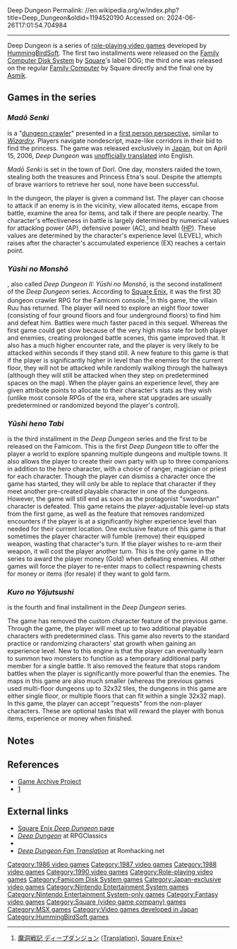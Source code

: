 Deep Dungeon
Permalink: //en.wikipedia.org/w/index.php?title=Deep_Dungeon&oldid=1194520190
Accessed on: 2024-06-26T17:01:54.704984



------
Deep Dungeon
{{about|the RPG videogame series|the Armenian monastery|Khor Virap}}
{{nihongo|'''''Deep Dungeon'''''|ディープダンジョン}} is a series of [[role-playing video game]]s developed by [[HummingBirdSoft]]. The first two installments were released on the [[Family Computer Disk System]] by [[Square (video game company)|Square]]'s label DOG; the third one was released on the regular [[Nintendo Entertainment System|Family Computer]] by Square directly and the final one by [[Asmik Ace Entertainment|Asmik]].

==Games in the series==
===''Madō Senki''===
{{Infobox video game
|title=Deep Dungeon: Madō Senki
| collapsible = yes
|image=Deep dungeon package edited2.png
|caption=<!--Boxart-->
|developer=[[HummingBirdSoft]]
|publisher=[[Square (video game company)|DOG]]
|designer=
|engine=
|released={{vgrelease|JP|December 19, 1986}}
|genre=[[Role-playing video game]]
|modes=[[Single player]]
|platforms=[[Family Computer Disk System|Disk System]], [[MSX]]
}}

{{nihongo|'''''Deep Dungeon: Madō Senki'''''|ディープダンジョン 魔洞戦記||lit. Deep Dungeon: Demon Cave War Chronicles}} is a "[[dungeon crawl]]er" presented in a [[first person (video games)|first person perspective]], similar to ''[[Wizardry]]''. Players navigate nondescript, maze-like corridors in their bid to find the princess. The game was released exclusively in [[Japan]], but on April 15, 2006, ''Deep Dungeon'' was [[Fan translation|unofficially translated]] into English.

''Madō Senki'' is set in the town of Dorl. One day, monsters raided the town, stealing both the treasures and Princess Etna's soul. Despite the attempts of brave warriors to retrieve her soul, none have been successful.

In the dungeon, the player is given a command list. The player can choose to attack if an enemy is in the vicinity, view allocated items, escape from battle, examine the area for items, and talk if there are people nearby. The character's effectiveness in battle is largely determined by numerical values for attacking power (AP), defensive power (AC), and health ([[hit points|HP]]). These values are determined by the character's experience level (LEVEL), which raises after the character's accumulated experience (EX) reaches a certain point.

===''Yūshi no Monshō''===
{{Infobox video game
|title=Yūshi no Monshō: Deep Dungeon
| collapsible = yes
|image=
|caption=
|developer=[[HummingBirdSoft]]
|publisher=[[Square (video game company)|DOG]] (Famicom Disk System), Scap Trust (MSX)
|designer=
|engine=
|released={{vgrelease|JP|May 30, 1987}}
|genre=[[Role-playing video game]]
|modes=[[Single player]]
|platforms=[[Family Computer Disk System|Disk System]], MSX (as Deep Dungeon II)
}}
{{nihongo|'''''Yūshi no Monshō: Deep Dungeon'''''|勇士の紋章 ディープダンジョン||lit. The Crest of the Hero: Deep Dungeon}}, also called ''Deep Dungeon II: Yūshi no Monshō'', is the second installment of the ''Deep Dungeon'' series. According to [[Square Enix]], it was the first 3D dungeon crawler RPG for the Famicom console.<ref>[http://www.square-enix.com/jp/archive/deep_dan/ 魔洞戦記 ディープダンジョン] ([http://translate.googleusercontent.com/translate_c?hl=en&ie=UTF-8&sl=ja&tl=en&u=http://www.square-enix.com/jp/archive/deep_dan/&rurl=translate.google.co.uk&twu=1&usg=ALkJrhhzSPn-zYnLxBZEvSzgSYbpa5YJ8Q Translation]), [[Square Enix]]</ref> In this game, the villain Ruu has returned. The player will need to explore an eight floor tower (consisting of four ground floors and four underground floors) to find him and defeat him. Battles were much faster paced in this sequel. Whereas the first game could get slow because of the very high miss rate for both player and enemies, creating prolonged battle scenes, this game improved that. It also has a much higher encounter rate, and the player is very likely to be attacked within seconds if they stand still. A new feature to this game is that if the player is significantly higher in level than the enemies for the current floor, they will not be attacked while randomly walking through the hallways (although they will still be attacked when they step on predetermined spaces on the map). When the player gains an experience level, they are given attribute points to allocate to their character's stats as they wish (unlike most console RPGs of the era, where stat upgrades are usually predetermined or randomized beyond the player's control).

===''Yūshi heno Tabi''===
{{Infobox video game
|title=Deep Dungeon III: Yūshi heno Tabi
| collapsible = yes
|image=
|caption=
|developer=[[HummingBirdSoft]]
|publisher=[[Square (video game company)|Square]]
|designer=
|composer=Kazuya Matsushita
|engine=
|released={{vgrelease|JP|May 13, 1988}}
|genre=[[Role-playing video game]]
|modes=[[Single player]]
|platforms=[[Nintendo Entertainment System|Family Computer]]
}}

{{nihongo|'''''Deep Dungeon III: Yūshi he no Tabi'''''|ディープダンジョンIII 勇士への旅||lit. Deep Dungeon III: The Journey to the Hero}} is the third installment in the ''Deep Dungeon'' series and the first to be released on the Famicom.
This is the first ''Deep Dungeon'' title to offer the player a world to explore spanning multiple dungeons and multiple towns. It also allows the player to create their own party with up to three companions in addition to the hero character, with a choice of ranger, magician or priest for each character. Though the player can dismiss a character once the game has started, they will only be able to replace that character if they meet another pre-created playable character in one of the dungeons. However, the game will still end as soon as the protagonist "swordsman" character is defeated. This game retains the player-adjustable level-up stats from the first game, as well as the feature that removes randomized encounters if the player is at a significantly higher experience level than needed for their current location. One exclusive feature of this game is that sometimes the player character will fumble (remove) their equipped weapon, wasting that character's turn. If the player wishes to re-arm their weapon, it will cost the player another turn. This is the only game in the series to award the player money (Gold) when defeating enemies. All other games will force the player to re-enter maps to collect respawning chests for money or items (for resale) if they want to gold farm.

===''Kuro no Yōjutsushi''===
{{Infobox video game
|title=Deep Dungeon IV: The Black Sorcerer
| collapsible = yes
|image=
|caption=
|developer=[[HummingBirdSoft]]
|publisher=[[Asmik Ace Entertainment|Asmik]]
|designer=
|composer=
|engine=
|released={{vgrelease|JP|April 6, 1990}}
|genre=[[Role-playing video game]]
|modes=[[Single player]]
|platforms=[[Nintendo Entertainment System|Family Computer]]
}}

{{nihongo|'''''Deep Dungeon IV: Kuro no Yōjutsushi'''''|ディープダンジョンIV 黒の妖術師||lit. Deep Dungeon IV: The Black Sorcerer}} is the fourth and final installment in the ''Deep Dungeon'' series.

The game has removed the custom character feature of the previous game. Through the game, the player will meet up to two additional playable characters with predetermined class. This game also reverts to the standard practice or randomizing characters' stat growth when gaining an experience level. New to this engine is that the player can eventually learn to summon two monsters to function as a temporary additional party member for a single battle. It also removed the feature that stops random battles when the player is significantly more powerful than the enemies. The maps in this game are also much smaller (whereas the previous games used multi-floor dungeons up to 32x32 tiles, the dungeons in this game are either single floor, or multiple floors that can fit within a single 32x32 map). In this game, the player can accept "requests" from the non-player characters. These are optional tasks that will reward the player with bonus items, experience or money when finished.

==Notes==
{{reflist}}

==References==
* [http://www.gamearchive.jp/gatl/fcmaker.html Game Archive Project]
* [http://www.critiqueofgames.net/data/ros/sq-list2.htm]

==External links==
* [http://www.square-enix.com/jp/archive/deep_dan/ Square Enix ''Deep Dungeon'' page] {{in lang|ja}}
* [http://www.rpgclassics.com/shrines/fds/deepdungeon/index.shtml ''Deep Dungeon''] at RPGClassics
* {{moby game|id=/deep-dungeon-iv-kuro-no-youjutsushi|name=''Deep Dungeon IV: The Black Sorcerer''}}
* [http://www.romhacking.net/trans/613/ ''Deep Dungeon Fan Translation''] at Romhacking.net

[[Category:1986 video games]]
[[Category:1987 video games]]
[[Category:1988 video games]]
[[Category:1990 video games]]
[[Category:Role-playing video games]]
[[Category:Famicom Disk System games]]
[[Category:Japan-exclusive video games]]
[[Category:Nintendo Entertainment System games]]
[[Category:Nintendo Entertainment System-only games]]
[[Category:Fantasy video games]]
[[Category:Square (video game company) games]]
[[Category:MSX games]]
[[Category:Video games developed in Japan]]
[[Category:HummingBirdSoft games]]
